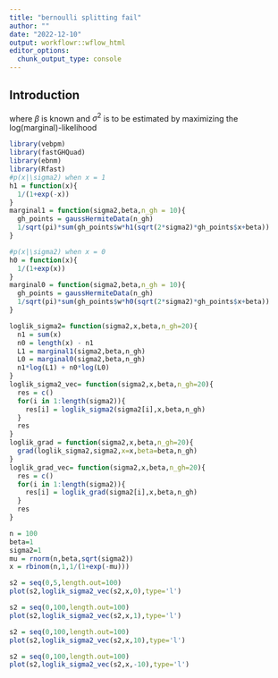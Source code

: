 ```yaml
---
title: "bernoulli splitting fail"
author: ""
date: "2022-12-10"
output: workflowr::wflow_html
editor_options:
  chunk_output_type: console
---
```


## Introduction

\begin{equation}
    \begin{split}
        &x_i|\mu_i\sim Ber(\sigma(\mu_i)),
        \\
        &\mu_i\sim N(\beta,\sigma^2),
    \end{split}
\end{equation}
where $\beta$ is known and $\sigma^2$ is to be estimated by maximizing the log(marginal)-likelihood
\begin{equation}
    l(\sigma^2) = \sum_i\log \int p(x_i|\mu_i)N(\mu_i;\beta,\sigma^2)d\mu_i. 
\end{equation}

```r
library(vebpm)
library(fastGHQuad)
library(ebnm)
library(Rfast)
#p(x|\sigma2) when x = 1
h1 = function(x){
  1/(1+exp(-x))
}
marginal1 = function(sigma2,beta,n_gh = 10){
  gh_points = gaussHermiteData(n_gh)
  1/sqrt(pi)*sum(gh_points$w*h1(sqrt(2*sigma2)*gh_points$x+beta))
}

#p(x|\sigma2) when x = 0
h0 = function(x){
  1/(1+exp(x))
}
marginal0 = function(sigma2,beta,n_gh = 10){
  gh_points = gaussHermiteData(n_gh)
  1/sqrt(pi)*sum(gh_points$w*h0(sqrt(2*sigma2)*gh_points$x+beta))
}
```

```r
loglik_sigma2= function(sigma2,x,beta,n_gh=20){
  n1 = sum(x)
  n0 = length(x) - n1
  L1 = marginal1(sigma2,beta,n_gh)
  L0 = marginal0(sigma2,beta,n_gh)
  n1*log(L1) + n0*log(L0)
}
loglik_sigma2_vec= function(sigma2,x,beta,n_gh=20){
  res = c()
  for(i in 1:length(sigma2)){
    res[i] = loglik_sigma2(sigma2[i],x,beta,n_gh)
  }
  res
}
loglik_grad = function(sigma2,x,beta,n_gh=20){
  grad(loglik_sigma2,sigma2,x=x,beta=beta,n_gh)
}
loglik_grad_vec= function(sigma2,x,beta,n_gh=20){
  res = c()
  for(i in 1:length(sigma2)){
    res[i] = loglik_grad(sigma2[i],x,beta,n_gh)
  }
  res
}
```

```r
n = 100
beta=1
sigma2=1
mu = rnorm(n,beta,sqrt(sigma2))
x = rbinom(n,1,1/(1+exp(-mu)))
```

```r
s2 = seq(0,5,length.out=100)
plot(s2,loglik_sigma2_vec(s2,x,0),type='l')
```

```r
s2 = seq(0,100,length.out=100)
plot(s2,loglik_sigma2_vec(s2,x,1),type='l')
```

```r
s2 = seq(0,100,length.out=100)
plot(s2,loglik_sigma2_vec(s2,x,10),type='l')
```

```r
s2 = seq(0,100,length.out=100)
plot(s2,loglik_sigma2_vec(s2,x,-10),type='l')
```
